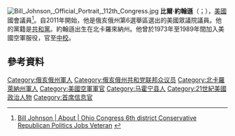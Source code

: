[[File:Bill_Johnson,_Official_Portrait,_112th_Congress.jpg|thumb]]
'''比爾·約翰遜'''（{{lang-en|Bill Johnson}}；{{bd|1954年|11月10日}}），[[美國|美國]]國會議員<ref name="official campaign site">[http://www.billjohnsonleads.com/about.html Bill Johnson | About | Ohio Congress 6th district Conservative Republican Politics Jobs Veteran<!-- Bot generated title -->] {{webarchive|url=https://web.archive.org/web/20101111172421/http://www.billjohnsonleads.com/about.html |date=2010-11-11 }}</ref>。自2011年開始，他是俄亥俄州第6選舉區選出的美國眾議院議員。他的黨籍是[[共和黨_(美國)|共和黨]]。約翰遜出生在北卡羅來納州。他曾於1973年至1989年間加入美國空軍服役，官至[[中校|中校]]。
== 參考資料 ==
{{reflist}}
{{DEFAULTSORT:Johnson, Bill}}
[[Category:俄亥俄州軍人|Category:俄亥俄州軍人]]
[[Category:俄亥俄州共和党联邦众议员|Category:俄亥俄州共和党联邦众议员]]
[[Category:北卡羅萊納州軍人|Category:北卡羅萊納州軍人]]
[[Category:美國空軍軍官|Category:美國空軍軍官]]
[[Category:马霍宁县人|Category:马霍宁县人]]
[[Category:21世紀美國政治人物|Category:21世紀美國政治人物]]
[[Category:首席信息官|Category:首席信息官]]